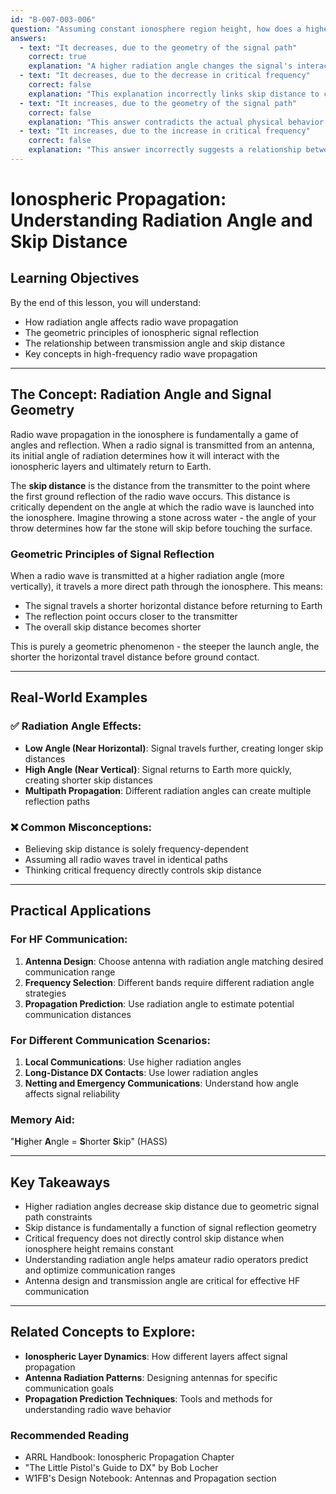 ```yaml
---
id: "B-007-003-006"
question: "Assuming constant ionosphere region height, how does a higher radiation angle affect skip distance?"
answers:
  - text: "It decreases, due to the geometry of the signal path"
    correct: true
    explanation: "A higher radiation angle changes the signal's interaction with the ionosphere, causing the signal to travel a shorter distance before returning to Earth. As the radiation angle increases, the signal travels a more vertical path, resulting in a shorter hop or skip distance before ground contact. This is fundamentally a geometric effect related to the signal's angle of transmission relative to the Earth's surface."
  - text: "It decreases, due to the decrease in critical frequency"
    correct: false
    explanation: "This explanation incorrectly links skip distance to critical frequency. While critical frequency affects signal propagation, this answer misattributes the cause of skip distance reduction. The radiation angle's effect on skip distance is purely geometric, not related to frequency changes."
  - text: "It increases, due to the geometry of the signal path"
    correct: false
    explanation: "This answer contradicts the actual physical behavior of radio waves in the ionosphere. A higher radiation angle actually causes the signal to travel a shorter distance, not a longer one, due to the changed angle of signal reflection."
  - text: "It increases, due to the increase in critical frequency"
    correct: false
    explanation: "This answer incorrectly suggests a relationship between critical frequency and skip distance that does not exist. Critical frequency is related to signal penetration of the ionosphere, but does not directly cause changes in skip distance when the ionosphere height remains constant."
---
```


# Ionospheric Propagation: Understanding Radiation Angle and Skip Distance

## Learning Objectives
By the end of this lesson, you will understand:
- How radiation angle affects radio wave propagation
- The geometric principles of ionospheric signal reflection
- The relationship between transmission angle and skip distance
- Key concepts in high-frequency radio wave propagation

---

## The Concept: Radiation Angle and Signal Geometry

Radio wave propagation in the ionosphere is fundamentally a game of angles and reflection. When a radio signal is transmitted from an antenna, its initial angle of radiation determines how it will interact with the ionospheric layers and ultimately return to Earth.

The **skip distance** is the distance from the transmitter to the point where the first ground reflection of the radio wave occurs. This distance is critically dependent on the angle at which the radio wave is launched into the ionosphere. Imagine throwing a stone across water - the angle of your throw determines how far the stone will skip before touching the surface.

### Geometric Principles of Signal Reflection

When a radio wave is transmitted at a higher radiation angle (more vertically), it travels a more direct path through the ionosphere. This means:
- The signal travels a shorter horizontal distance before returning to Earth
- The reflection point occurs closer to the transmitter
- The overall skip distance becomes shorter

This is purely a geometric phenomenon - the steeper the launch angle, the shorter the horizontal travel distance before ground contact.

---

## Real-World Examples

### ✅ Radiation Angle Effects:
- **Low Angle (Near Horizontal)**: Signal travels further, creating longer skip distances
- **High Angle (Near Vertical)**: Signal returns to Earth more quickly, creating shorter skip distances
- **Multipath Propagation**: Different radiation angles can create multiple reflection paths

### ❌ Common Misconceptions:
- Believing skip distance is solely frequency-dependent
- Assuming all radio waves travel in identical paths
- Thinking critical frequency directly controls skip distance

---

## Practical Applications

### For HF Communication:
1. **Antenna Design**: Choose antenna with radiation angle matching desired communication range
2. **Frequency Selection**: Different bands require different radiation angle strategies
3. **Propagation Prediction**: Use radiation angle to estimate potential communication distances

### For Different Communication Scenarios:
1. **Local Communications**: Use higher radiation angles
2. **Long-Distance DX Contacts**: Use lower radiation angles
3. **Netting and Emergency Communications**: Understand how angle affects signal reliability

### Memory Aid:
"**H**igher **A**ngle = **S**horter **S**kip" (HASS)

---

## Key Takeaways

- Higher radiation angles decrease skip distance due to geometric signal path constraints
- Skip distance is fundamentally a function of signal reflection geometry
- Critical frequency does not directly control skip distance when ionosphere height remains constant
- Understanding radiation angle helps amateur radio operators predict and optimize communication ranges
- Antenna design and transmission angle are critical for effective HF communication

---

## Related Concepts to Explore:
- **Ionospheric Layer Dynamics**: How different layers affect signal propagation
- **Antenna Radiation Patterns**: Designing antennas for specific communication goals
- **Propagation Prediction Techniques**: Tools and methods for understanding radio wave behavior

### Recommended Reading
- ARRL Handbook: Ionospheric Propagation Chapter
- "The Little Pistol's Guide to DX" by Bob Locher
- W1FB's Design Notebook: Antennas and Propagation section